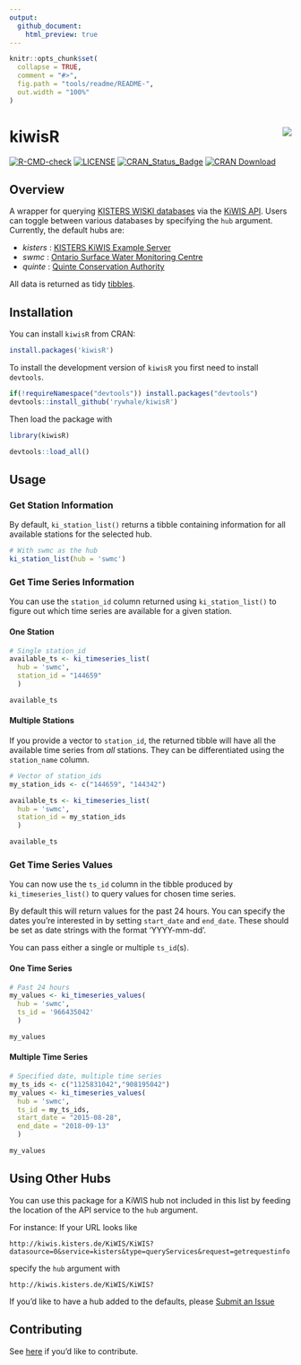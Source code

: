 ```yaml
---
output: 
  github_document:
    html_preview: true
---
```


<!-- README.md is generated from README.Rmd. Please edit that file -->

```r
knitr::opts_chunk$set(
  collapse = TRUE,
  comment = "#>",
  fig.path = "tools/readme/README-",
  out.width = "100%"
)

```

# kiwisR <img src="tools/readme/kiwisR_small.png" align="right" />

<!-- badges: start -->
  [![R-CMD-check](https://github.com/rywhale/kiwisR/actions/workflows/R-CMD-check.yaml/badge.svg)](https://github.com/rywhale/kiwisR/actions/workflows/R-CMD-check.yaml)
[![LICENSE](https://img.shields.io/badge/License-MIT-blue.svg)](https://opensource.org/licenses/MIT)
[![CRAN\_Status\_Badge](https://www.r-pkg.org/badges/version/kiwisR)](https://cran.r-project.org/package=kiwisR) [![CRAN Download](https://cranlogs.r-pkg.org/badges/kiwisR?color=brightgreen)](https://CRAN.R-project.org/package=kiwisR)
<!-- badges: end -->

## Overview
A wrapper for querying [KISTERS WISKI databases](https://www.kisters.net/NA/products/wiski/) via the [KiWIS API](https://water.kisters.de/en/technology-trends/kisters-and-open-data/). Users can toggle between various databases by specifying the `hub` argument. Currently, the default hubs are:

* _kisters_ : [KISTERS KiWIS Example Server](http://kiwis.kisters.de/KiWIS2/index.html)
* _swmc_ : [Ontario Surface Water Monitoring Centre](https://www.ontario.ca/page/surface-water-monitoring)
* _quinte_ : [Quinte Conservation Authority](http://quinteconservation.ca/site/)

All data is returned as tidy [tibbles](https://CRAN.R-project.org/package=tibble). 

## Installation
You can install ```kiwisR``` from CRAN:

```r
install.packages('kiwisR')
```

To install the development version of ```kiwisR``` you first need to install ```devtools```. 

```r
if(!requireNamespace("devtools")) install.packages("devtools")
devtools::install_github('rywhale/kiwisR')
```

Then load the package with

```r
library(kiwisR)
```

```r
devtools::load_all()
```

## Usage

### Get Station Information

By default, ```ki_station_list()``` returns a tibble containing information for all available stations for the selected hub. 

```r
# With swmc as the hub
ki_station_list(hub = 'swmc')
```

### Get Time Series Information

You can use the ```station_id``` column returned using ```ki_station_list()``` to figure out
which time series are available for a given station. 


#### One Station

```r
# Single station_id
available_ts <- ki_timeseries_list(
  hub = 'swmc', 
  station_id = "144659"
  )

available_ts
```

#### Multiple Stations
If you provide a vector to ```station_id```, the returned tibble will have all the
available time series from _all_ stations. They can be differentiated using the 
```station_name``` column.

```r
# Vector of station_ids
my_station_ids <- c("144659", "144342")

available_ts <- ki_timeseries_list(
  hub = 'swmc', 
  station_id = my_station_ids
  )

available_ts
```

### Get Time Series Values

You can now use the ```ts_id``` column in the tibble produced by ```ki_timeseries_list()``` to query values for
chosen time series. 

By default this will return values for the past 24 hours. You can specify the dates you're interested in
by setting ```start_date``` and ```end_date```. These should be set as date strings with the format 'YYYY-mm-dd'. 

You can pass either a single or multiple ```ts_id```(s). 

#### One Time Series

```r
# Past 24 hours
my_values <- ki_timeseries_values(
  hub = 'swmc', 
  ts_id = '966435042'
  )

my_values
```

#### Multiple Time Series

```r
# Specified date, multiple time series
my_ts_ids <- c("1125831042","908195042")
my_values <- ki_timeseries_values(
  hub = 'swmc',
  ts_id = my_ts_ids,
  start_date = "2015-08-28",
  end_date = "2018-09-13"
  )

my_values
```

## Using Other Hubs
You can use this package for a KiWIS hub not included in this list by feeding the location of the API service to the ```hub``` argument.

For instance:
If your URL looks like 

`http://kiwis.kisters.de/KiWIS/KiWIS?datasource=0&service=kisters&type=queryServices&request=getrequestinfo`

specify the ```hub``` argument with

`http://kiwis.kisters.de/KiWIS/KiWIS?`

If you'd like to have a hub added to the defaults, please [Submit an Issue](https://github.com/rywhale/kiwisR/issues)


## Contributing
See [here](https://github.com/rywhale/kiwisR/blob/master/.github/CONTRIBUTING.md) if you'd like to contribute.
